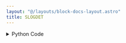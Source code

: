 ```yaml
---
layout: "@/layouts/block-docs-layout.astro"
title: SLOGDET
---
```



<PythonDocsDisplay docstring={docstring} />
<AppDisplay app={app} client:visible />

<details>
<summary>Python Code</summary>
```python
from flojoy import flojoy, Matrix, Scalar
import numpy as np
from collections import namedtuple
from typing import Literal

import numpy.linalg


@flojoy
def SLOGDET(
    default: Matrix,
    select_return: Literal["sign", "logdet"] = "sign",
) -> Matrix | Scalar:
    """The SLOGDET node is based on a numpy or scipy function.

    The description of that function is as follows:

        Compute the sign and (natural) logarithm of the determinant of an array.

        If an array has a very small or very large determinant, then a call to 'det' may overflow or underflow.

        This routine is more robust against such issues, because it computes the logarithm of the determinant rather than the determinant itself.

    Parameters
    ----------
    select_return : 'sign', 'logdet'
        Select the desired object to return.
        See the respective function documents for descriptors.
    a : (..., M, M) array_like
        Input array, has to be a square 2-D array.

    Returns
    -------
    DataContainer
        type 'ordered pair', 'scalar', or 'matrix'
    """

    result = numpy.linalg.slogdet(
        a=default.m,
    )

    return_list = ["sign", "logdet"]
    if isinstance(result, tuple):
        res_dict = {}
        num = min(len(result), len(return_list))
        for i in range(num):
            res_dict[return_list[i]] = result[i]
        result = res_dict[select_return]
    else:
        result = result._asdict()
        result = result[select_return]

    if isinstance(result, np.ndarray):
        result = Matrix(m=result)
    else:
        assert isinstance(
            result, np.number | float | int
        ), f"Expected np.number, float or int for result, got {type(result)}"
        result = Scalar(c=float(result))

    return result

```
[Find this Flojoy Block on GitHub](https://github.com/flojoy-ai/blocks/blob/main/blocks/NUMPY/LINALG/SLOGDET/SLOGDET.py)
</details>


## Example
